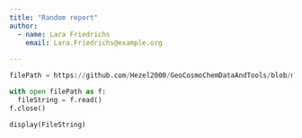 ```yaml
---
title: "Random report"
author: 
  - name: Lara Friedrichs
    email: Lara.Friedrichs@example.org
    
---
```


<!-- 

# Instructions for the exercise

1. Move the file to the top level of your repository / not necessary
2. Update the file _quarto.yml in your repository to include the report in your webpage 
3. Load a dataset from https://github.com/Hezel2000/GeoCosmoChemDataAndTools/tree/main/csv
4. Update the YAML header of this file
5. Create a file `requirements.txt`on the top level of the repo
5. Update the CI/CD pipeline as instructed below
6. Create a short report, including plots created from the dataset (they can be interactive if you want -- the result is a webpage)
  a. Don't forget to update the `requirements.txt`with the libraries you call.  
  b. You are welcome to write and test any Python code elsewhere before including it in the report. 
  c. You might find the following pages useful for reference: 
      Figures: https://quarto.org/docs/authoring/figures.html
      Tables: https://quarto.org/docs/authoring/tables.html

The remainder of the document is a small example of how it might look like and provides some help to get started. Don't forget to compare the unrendered and the rendered version! 

By the way, to include Python code, write `python` instead of `r` in the curly brackets at the top of a code chunk. 

# Updating the CI/CD pipline

Add between lines 15 and 16: 

      - name: Install Python and Dependencies
        uses: actions/setup-python@v4
        with:
          python-version: '3.10'
          cache: 'pip'
      - run: pip install -r requirements.txt 

Make sure identations are correct! 

--> 

```python
filePath = https://github.com/Hezel2000/GeoCosmoChemDataAndTools/blob/main/csv/Banda%20Arc.csv

with open filePath as f:
  fileString = f.read()
f.close()

display(FileString)

```
